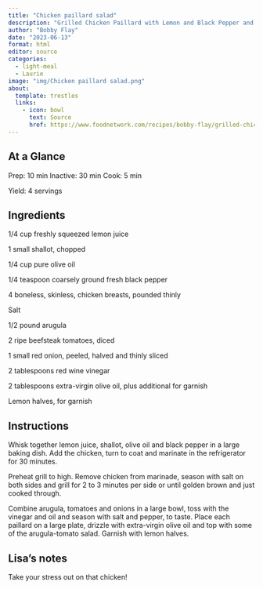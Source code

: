 ```yaml
---
title: "Chicken paillard salad"
description: "Grilled Chicken Paillard with Lemon and Black Pepper and Arugula-Tomato Salad"
author: "Bobby Flay"
date: "2023-06-13"
format: html
editor: source
categories:
  - light-meal
  - Laurie
image: "img/Chicken paillard salad.png"
about:
  template: trestles
  links:
    - icon: bowl
      text: Source
      href: https://www.foodnetwork.com/recipes/bobby-flay/grilled-chicken-paillard-with-lemon-and-black-pepper-and-arugula-tomato-salad-recipe-1952314
---
```


## At a Glance

Prep: 10 min
Inactive: 30 min
Cook: 5 min

Yield: 4 servings

## Ingredients

1/4 cup freshly squeezed lemon juice

1 small shallot, chopped

1/4 cup pure olive oil

1/4 teaspoon coarsely ground fresh black pepper

4 boneless, skinless, chicken breasts, pounded thinly

Salt

1/2 pound arugula

2 ripe beefsteak tomatoes, diced

1 small red onion, peeled, halved and thinly sliced

2 tablespoons red wine vinegar

2 tablespoons extra-virgin olive oil, plus additional for garnish

Lemon halves, for garnish


## Instructions

Whisk together lemon juice, shallot, olive oil and black pepper in a large baking dish. Add the chicken, turn to coat and marinate in the refrigerator for 30 minutes.

Preheat grill to high. Remove chicken from marinade, season with salt on both sides and grill for 2 to 3 minutes per side or until golden brown and just cooked through.

Combine arugula, tomatoes and onions in a large bowl, toss with the vinegar and oil and season with salt and pepper, to taste. Place each paillard on a large plate, drizzle with extra-virgin olive oil and top with some of the arugula-tomato salad. Garnish with lemon halves.


## Lisa's notes

Take your stress out on that chicken! 
